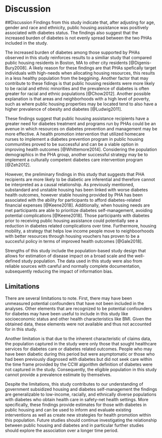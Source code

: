 # Discussion {}
##Discussion
Findings from this study indicate that, after adjusting for age, gender and race and ethnicity, public housing assistance was positively associated with diabetes status. The findings also suggest that the increased burden of diabetes is not evenly spread between the two PHAs included in the study.

The increased burden of diabetes among those supported by PHAs observed in this study reinforces results to a similiar study that compared public housing residents in Boston, MA to other city residents [@Digenis-Bury2008]. A likely reason for these findings are that PHAs spefically target individuals with high-needs when allocating housing resources, this results in a less healthy population from the beggining. Another factor that may contribute to these fidings is that public housing residents were more likely to be racial and ethnic minorities and the prevalence of diabetes is often greater for racial and ethnic populations [@Chow2012]. Another possible explanation is that areas and neighborhoods with a high level of poverty, such as where public housing properties may be located tend to also have a higher prevalence of obesity and diabetes [@Ludwig2011].

These findings suggest that public housing assistance recipients have a greater need for diabetes treatment and programs run by PHAs could be an avenue in which resources on diabetes prevention and management may be more effective. A health promotion intervention that utilized homecare nurses to implement a diabetes prevention program in public housing communities proved to be successful and can be a viable option in improving health outcomes [@Whittemore2014]. Considering the population demographics in the PHA group, another successful strategy may be to implement a culturally competent diabetes care intervention program [@Zeh2012].

However, the preliminary findings in this study that suggests that PHA recipients are more likely to be diabetic are inferential and therefore cannot be interpreted as a causal relationship. As previously mentioned, substandard and unstable housing has been linked with worse diabetes health outcomes, however stable housing provided by PHA has been associated with the ability for participants to afford diabetes-related financial expenses [@Keene2018]. Additionally, when housing needs are met participants are able to prioritize diabetes self-management, avoiding potential complications [@Keene2018]. Those participants with diabetes prior to receiving public housing assistance could potentially see a reduction in diabetes related complications over time. Furthermore, housing mobility, a strategy that helps low income people move to neighboorhoods with better resources through housing vouchers has proven to be a succesful policy in terms of improved health outcomes [@Gale2018].

Strengths of this study include the population-based study design that allows for estimation of disease impact on a broad scale and the well-defined study population. The data used in this study were also from reliable sources with careful and normally complete documentation, subsequently reducing the impact of information bias.

## Limitations
There are several limitations to note. First, there may have been unmeasured potential confounders that have not been included in the analyses. Other elements that are recognized to be potential confounders for diabetes may have been useful to include in this study like socioeconomic status and other health characteristics like BMI. Given the obtained data, these elements were not available and thus not accounted for in this study.      

Another limitation is that due to the inherent characteristic of claims data, the population captured in the study were only those that sought healthcare services for diabetes care or diabetes related outcomes. People who may have been diabetic during this period but were asymptomatic or those who had been previously diagnosed with diabetes but did not seek care within the time frame provided by the CCW algorithm definition of diabetes were not captured in the study. Consequently, the eligible population in this study cannot provide a prevalence estimate by themselves.

Despite the limitations, this study contributes to our understanding of government subsidized housing and diabetes self-management the findings are generalizable to low-income, racially, and ethnically diverse populations with diabetes who obtain health care in safety-net health settings. More specifically, these findings provide estimates for those with diabetes in public housing and can be used to inform and evaluate existing interventions as well as create new strategies for health promotion within this population. Future studies should continue investigating the relationship between public housing and diabetes and in particular further studies should explore the association over a longer time period.
